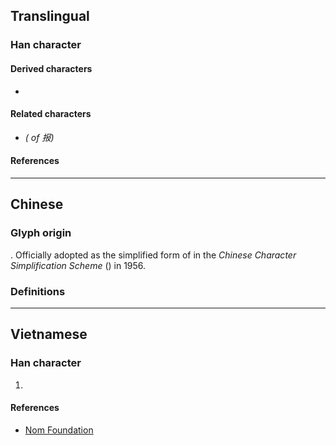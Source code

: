 {{also|報}}
{{character info}}
==Translingual==
{{stroke order|strokes=7}}
{{stroke order|type=animate}}

===Han character===
{{Han char|rn=64|rad=手|as=04|sn=7|four=|canj=QSLE|ids=⿰扌𠬝}}

====Derived characters====
* {{l|mul|[[𭓄]]}}

====Related characters====
* {{l|mul|[[報]]}} ''({{w|Traditional Chinese|Traditional form}} of 报)''

====References====
{{Han ref|kx=0422.121|hdz=31846.010|uh=62A5}}

----

==Chinese==

===Glyph origin===
{{Han simp|報|f=幸|t=扌}}. Officially adopted as the simplified form of {{zh-l|*報}} in the ''Chinese Character Simplification Scheme'' ({{w2|zh|pref=《|s:漢字簡化方案|漢字簡化方案|suf=》}}) in 1956.

===Definitions===
{{zh-see|報|sv}}

----

==Vietnamese==

===Han character===
{{vi-readings|reading=báo|rs=手04}}

# {{alt form|vi|報}}

====References====
* [http://nomfoundation.org/common/nom_details.php?codepoint=62A5 Nom Foundation]